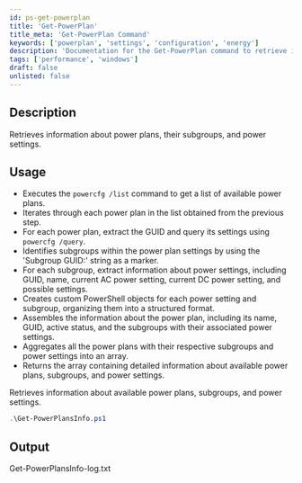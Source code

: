 ```yaml
---
id: ps-get-powerplan
title: 'Get-PowerPlan'
title_meta: 'Get-PowerPlan Command'
keywords: ['powerplan', 'settings', 'configuration', 'energy']
description: 'Documentation for the Get-PowerPlan command to retrieve information about power plans, their subgroups, and power settings.'
tags: ['performance', 'windows']
draft: false
unlisted: false
---
```

## Description
Retrieves information about power plans, their subgroups, and power settings.

## Usage
- Executes the `powercfg /list` command to get a list of available power plans.
- Iterates through each power plan in the list obtained from the previous step.
- For each power plan, extract the GUID and query its settings using `powercfg /query`.
- Identifies subgroups within the power plan settings by using the 'Subgroup GUID:' string as a marker.
- For each subgroup, extract information about power settings, including GUID, name, current AC power setting, current DC power setting, and possible settings.
- Creates custom PowerShell objects for each power setting and subgroup, organizing them into a structured format.
- Assembles the information about the power plan, including its name, GUID, active status, and the subgroups with their associated power settings.
- Aggregates all the power plans with their respective subgroups and power settings into an array.
- Returns the array containing detailed information about available power plans, subgroups, and power settings.


Retrieves information about available power plans, subgroups, and power settings.
```powershell
.\Get-PowerPlansInfo.ps1
```

## Output
Get-PowerPlansInfo-log.txt









